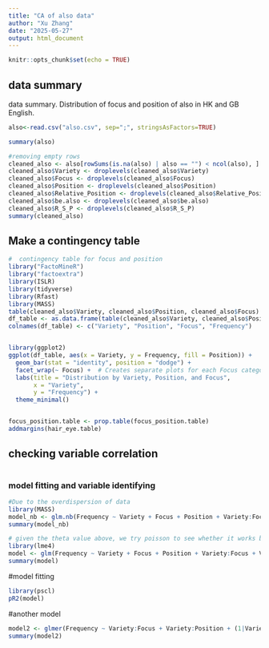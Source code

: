 ```yaml
---
title: "CA of also data"
author: "Xu Zhang"
date: "2025-05-27"
output: html_document
---
```


```r
knitr::opts_chunk$set(echo = TRUE)
```

## data summary

data summary. Distribution of focus and position of also in HK and GB English.

```r
also<-read.csv("also.csv", sep=";", stringsAsFactors=TRUE)

summary(also)

#removing empty rows
cleaned_also <- also[rowSums(is.na(also) | also == "") < ncol(also), ]
cleaned_also$Variety <- droplevels(cleaned_also$Variety)
cleaned_also$Focus <- droplevels(cleaned_also$Focus)
cleaned_also$Position <- droplevels(cleaned_also$Position)
cleaned_also$Relative_Position <- droplevels(cleaned_also$Relative_Position)
cleaned_also$be.also <- droplevels(cleaned_also$be.also)
cleaned_also$R_S_P <- droplevels(cleaned_also$R_S_P)
summary(cleaned_also)

```

## Make a contingency table

```r
#  contingency table for focus and position
library("FactoMineR")
library("factoextra")
library(ISLR)
library(tidyverse)
library(Rfast)
library(MASS)
table(cleaned_also$Variety, cleaned_also$Position, cleaned_also$Focus)
df_table <- as.data.frame(table(cleaned_also$Variety, cleaned_also$Position, cleaned_also$Focus))
colnames(df_table) <- c("Variety", "Position", "Focus", "Frequency")


library(ggplot2)
ggplot(df_table, aes(x = Variety, y = Frequency, fill = Position)) +
  geom_bar(stat = "identity", position = "dodge") +
  facet_wrap(~ Focus) +  # Creates separate plots for each Focus category
  labs(title = "Distribution by Variety, Position, and Focus",
       x = "Variety",
       y = "Frequency") +
  theme_minimal()


focus_position.table <- prop.table(focus_position.table)
addmargins(hair_eye.table)

```
## checking variable correlation
```r

```


### model fitting and variable identifying

```r
#Due to the overdispersion of data
library(MASS)
model_nb <- glm.nb(Frequency ~ Variety + Focus + Position + Variety:Focus + Variety:Position + Focus:Position, data = df_table)
summary(model_nb)


```

```r
# given the theta value above, we try poisson to see whether it works better
library(lme4)
model <- glm(Frequency ~ Variety + Focus + Position + Variety:Focus + Variety:Position + Focus:Position, data = df_table, family = "poisson")
summary(model)
```

#model fitting
```r
library(pscl)
pR2(model)

```
#another model
```r
model2 <- glmer(Frequency ~ Variety:Focus + Variety:Position + (1|Variety), data = df_table, family = "poisson")
summary(model2)

```

